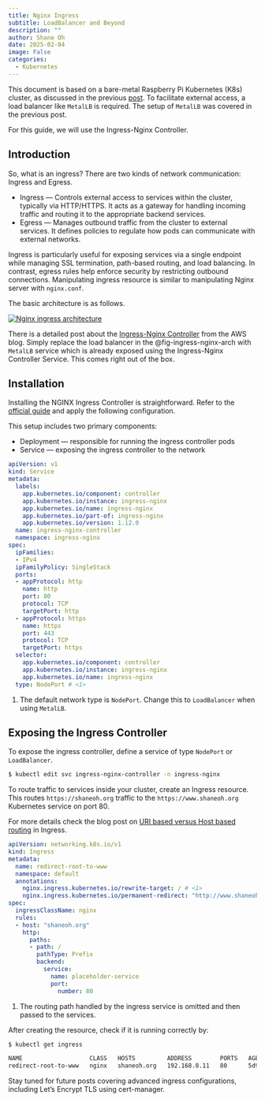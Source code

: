```yaml
---
title: Nginx Ingress
subtitle: LoadBalancer and Beyond
description: ""
author: Shane Oh
date: 2025-02-04
image: False
categories:
  - Kubernetes
---
```


This document is based on a bare-metal Raspberry Pi Kubernetes (K8s) cluster, as discussed in the previous [post](RaspiK8s.qmd).
To facilitate external access, a load balancer like `MetalLB` is required. The setup of `MetalLB` was covered in the previous post.

For this guide, we will use the Ingress-Nginx Controller.

## Introduction

So, what is an ingress?
There are two kinds of network communication: Ingress and Egress.

- Ingress --- Controls external access to services within the cluster, typically via HTTP/HTTPS. It acts as a gateway for handling incoming traffic and routing it to the appropriate backend services.
- Egress --- Manages outbound traffic from the cluster to external services. It defines policies to regulate how pods can communicate with external networks.

Ingress is particularly useful for exposing services via a single endpoint while managing SSL termination, path-based routing, and load balancing.
In contrast, egress rules help enforce security by restricting outbound connections.
Manipulating ingress resource is similar to manipulating Nginx server with `nginx.conf`.

The basic architecture is as follows.

[![Nginx ingress architecture](NginxIngress/images/nginx-ingress-arch.png){#fig-ingress-nginx-arch}](https://aws.amazon.com/blogs/containers/exposing-kubernetes-applications-part-3-nginx-ingress-controller/)

There is a detailed post about the [Ingress-Nginx Controller](https://aws.amazon.com/blogs/containers/exposing-kubernetes-applications-part-3-nginx-ingress-controller/) from the AWS blog. 
Simply replace the load balancer in the @fig-ingress-nginx-arch with `MetalLB` service which
is already exposed using the Ingress-Nginx Controller Service. This comes right out of the box.
  
## Installation

Installing the NGINX Ingress Controller is straightforward. Refer to the [official guide](https://kubernetes.github.io/ingress-nginx/deploy/#bare-metal-clusters) and apply the following configuration.

This setup includes two primary components:

- Deployment --- responsible for running the ingress controller pods
- Service --- exposing the ingress controller to the network

```.yaml
apiVersion: v1
kind: Service
metadata:
  labels:
    app.kubernetes.io/component: controller
    app.kubernetes.io/instance: ingress-nginx
    app.kubernetes.io/name: ingress-nginx
    app.kubernetes.io/part-of: ingress-nginx
    app.kubernetes.io/version: 1.12.0
  name: ingress-nginx-controller
  namespace: ingress-nginx
spec:
  ipFamilies:
  - IPv4
  ipFamilyPolicy: SingleStack
  ports:
  - appProtocol: http
    name: http
    port: 80
    protocol: TCP
    targetPort: http
  - appProtocol: https
    name: https
    port: 443
    protocol: TCP
    targetPort: https
  selector:
    app.kubernetes.io/component: controller
    app.kubernetes.io/instance: ingress-nginx
    app.kubernetes.io/name: ingress-nginx
  type: NodePort # <1>
```
1. The default network type is `NodePort`. Change this to `LoadBalancer` when using `MetalLB`.

## Exposing the Ingress Controller

To expose the ingress controller, define a service of type `NodePort` or `LoadBalancer`.

```.sh
$ kubectl edit svc ingress-nginx-controller -n ingress-nginx
```
To route traffic to services inside your cluster, create an Ingress resource.
This routes `https://shaneoh.org` traffic to the `https://www.shaneoh.org` Kubernetes service on port 80.

For more details check the blog post on [URI based versus Host based routing](https://guide.ncloud-docs.com/docs/k8s-k8sexamples-ingress) in Ingress.

```.yaml
apiVersion: networking.k8s.io/v1
kind: Ingress
metadata:
  name: redirect-root-to-www
  namespace: default
  annotations:
    nginx.ingress.kubernetes.io/rewrite-target: / # <1>
    nginx.ingress.kubernetes.io/permanent-redirect: "http://www.shaneoh.org"
spec:
  ingressClassName: nginx
  rules:
  - host: "shaneoh.org"
    http:
      paths:
      - path: /
        pathType: Prefix
        backend:
          service:
            name: placeholder-service
            port:
              number: 80
```
1. The routing path handled by the ingress service is omitted and then passed to the services.

After creating the resource, check if it is running correctly by:

```.sh
$ kubectl get ingress

NAME                   CLASS   HOSTS         ADDRESS        PORTS   AGE
redirect-root-to-www   nginx   shaneoh.org   192.168.0.11   80      5d9h
```

Stay tuned for future posts covering advanced ingress configurations, including Let's Encrypt TLS using cert-manager.




